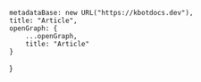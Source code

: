 
    metadataBase: new URL("https://kbotdocs.dev"),
    title: "Article",
    openGraph: {
        ...openGraph,
        title: "Article"
    }
}

<div>
    <div className={"flex justify-center mt-header-h px-screen-x-default md:px-screen-x-md"}>
        <div
            className={"relative w-full md:max-w-[768px]"}>
            <main className={"flex flex-col gap-[32px] py-header-main overflow-auto"}>
                <Section>
                    <ArticleList articles={Docs["article"].docs[0].children} />
                </Section>
            </main>
        </div>
    </div>
</div>
